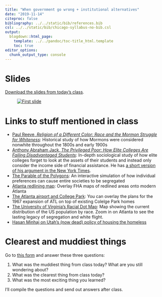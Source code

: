 ```yaml
---
title: "When government go wrong + institutional alternatives"
date: "2019-11-14"
citeproc: false
bibliography: ../../static/bib/references.bib
csl: ../../static/bib/chicago-syllabus-no-bib.csl
output:
  blogdown::html_page:
    template: ../../pandoc/toc-title_html.template
    toc: true
editor_options: 
  chunk_output_type: console
---
```


# Slides

[Download the slides from today's class](/slides/PMAP-8141_2019-11-14.pdf).

<figure>
[![First slide](/images/slides/slides_2019-11-14.png)](/slides/PMAP-8141_2019-11-14.pdf)
</figure>


# Links to stuff mentioned in class

- [Paul Reeve, *Religion of a Different Color: Race and the Mormon Struggle for Whiteness*](https://www.amazon.com/Religion-Different-Color-Struggle-Whiteness/dp/0199754071): Historical study of how Mormons were considered nonwhite throughout the 1800s and early 1900s
- [Anthony Abraham Jack, *The Privileged Poor: How Elite Colleges Are Failing Disadvantaged Students*](https://www.amazon.com/Privileged-Poor-Colleges-Disadvantaged-Students/dp/0674976894/): In-depth sociological study of how elite colleges forget to look at the assets of their students and instead only consider the income side of financial assistance. He has [a short version of his argument in the New York Times](https://www.nytimes.com/2015/09/13/opinion/sunday/what-the-privileged-poor-can-teach-us.html).
- [The Parable of the Polygons](https://ncase.me/polygons/): An interactive simulation of how individual preferences can cause entire societies to be segregated
- [Atlanta redlining map](https://dsl.richmond.edu/panorama/redlining/#loc=15/33.755/-84.397&maps=0&city=atlanta-ga): Overlay FHA maps of redlined areas onto modern Atlanta
- [The Atlanta airport and College Park](https://atlmaps.org/layers/atlpm0380): You can overlay the plans for the 1967 expansion of ATL on top of existing Colelge Park homes
- [The University of Virginia's Racial Dot Map](https://demographics.virginia.edu/DotMap/index.html): Map showing the current distribution of the US population by race. Zoom in on Atlanta to see the lasting legacy of segregation and white flight.
- [Hasan Minhaj on Utah's (now dead) policy of housing the homeless](http://www.cc.com/shows/the-daily-show-with-jon-stewart/cast/cd00ef65-8df8-407b-8438-2b23cb64a582/lntv3q/the-homeless-homed)


# Clearest and muddiest things

Go to [this form](https://forms.gle/rwiMXtySjxgnqRDD9) and answer these three questions:

1. What was the muddiest thing from class today? What are you still wondering about?
2. What was the clearest thing from class today? 
3. What was the most exciting thing you learned?

I'll compile the questions and send out answers after class.
